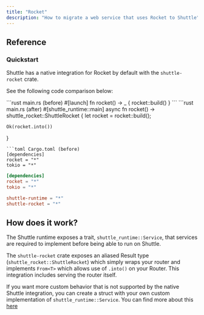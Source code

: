 ```yaml
---
title: "Rocket"
description: "How to migrate a web service that uses Rocket to Shuttle"
---
```


## Reference

### Quickstart
Shuttle has a native integration for Rocket by default with the `shuttle-rocket` crate.

See the following code comparison below:

<CodeGroup>
```rust main.rs (before)
#[launch]
fn rocket() -> _ {
    rocket::build()
}
```
```rust main.rs (after)
#[shuttle_runtime::main]
async fn rocket() -> shuttle_rocket::ShuttleRocket {
    let rocket = rocket::build();

    Ok(rocket.into())
}
```
```toml Cargo.toml (before)
[dependencies]
rocket = "*"
tokio = "*"
```
```toml Cargo.toml (after)
[dependencies]
rocket = "*"
tokio = "*"

shuttle-runtime = "*"
shuttle-rocket = "*"
```
</CodeGroup>


## How does it work?
The Shuttle runtime exposes a trait, `shuttle_runtime::Service`, that services are required to implement before being able to run on Shuttle.

The `shuttle-rocket` crate exposes an aliased Result type (`shuttle_rocket::ShuttleRocket`) which simply wraps your router and implements `From<T>` which allows use of `.into()` on your Router. This integration includes serving the router itself.

If you want more custom behavior that is not supported by the native Shuttle integration, you can create a struct with your own custom implementation of `shuttle_runtime::Service`. You can find more about this [here](/migrations/frameworks/rocket)
